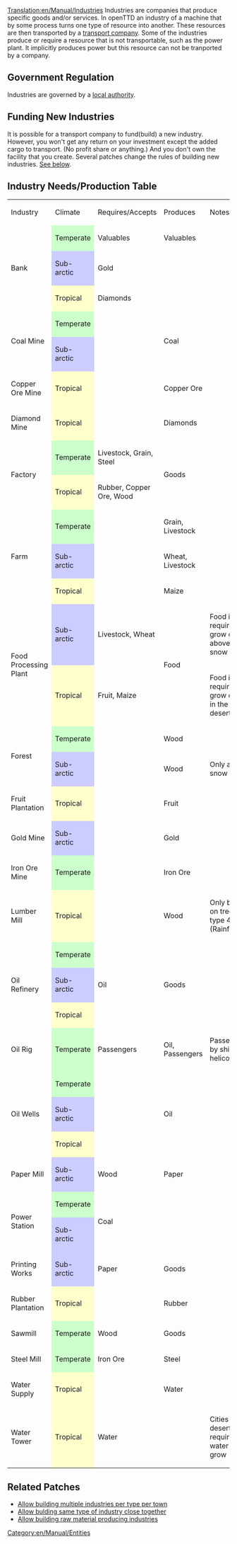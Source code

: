 [[Translation:en/Manual/Industries]]
Industries are companies that produce specific goods and/or services. In openTTD an industry of a machine that by some process turns one type of resource into another. These resources are then transported by a [[en/Manual/Transport company|transport company]]. Some of the industries produce or require a resource that is not transportable, such as the power plant. It implicitly produces power but this resource can not be tranported by a company. 

{{en/Note|Your company only transports the goods. This is why diamonds yeild a pittance compared to wood. Diamonds are light and easy to transport. You are not getting paid for the value of the diamonds.}}

==Government Regulation==
Industries are governed by a [[en/Manual/Local authority|local authority]].

==Funding New Industries==
It is possible for a transport company to fund(build) a new industry. However, you won't get any return on your investment except the added cargo to transport. (No profit share or anything.) And you don't own the facility that you create. Several patches change the rules of building new industries. [[#related-patches|See below]].

==Industry Needs/Production Table==
{| 
| Industry
| Climate
| Requires/Accepts
| Produces
| Notes
|- 
| rowspan=3 | Bank
! style="background: #ccffcc" | Temperate
| Valuables
| Valuables
| rowspan=3 | 
|- 
! style="background: #ccccff" | Sub-arctic
| Gold
| rowspan=2 | 
|- 
! style="background: #ffffcc" | Tropical
| Diamonds
|- 
| rowspan=2 | Coal Mine
! style="background: #ccffcc" | Temperate
| rowspan=2 | 
| rowspan=2 | Coal
| rowspan=2 |
|-
! style="background: #ccccff" | Sub-arctic
|- 
| Copper Ore Mine
! style="background: #ffffcc" | Tropical
| 
| Copper Ore
| 
|- 
| Diamond Mine
! style="background: #ffffcc" | Tropical
| 
| Diamonds
| 
|- 
| rowspan=2 | Factory
! style="background: #ccffcc" | Temperate
| Livestock, Grain, Steel
| rowspan=2 | Goods
| rowspan=2 | 
|- 
! style="background: #ffffcc" | Tropical
| Rubber, Copper Ore, Wood
|- 
| rowspan=3 | Farm
! style="background: #ccffcc" | Temperate
| rowspan=3 | 
| Grain, Livestock
| rowspan=3 | 
|- 
! style="background: #ccccff" | Sub-arctic
| Wheat, Livestock
|- 
! style="background: #ffffcc" | Tropical
| Maize
|- 
| rowspan=2 | Food Processing Plant
! style="background: #ccccff" | Sub-arctic
| Livestock, Wheat
| rowspan=2 | Food
| Food is required to grow cities above the snow line
|- 
! style="background: #ffffcc" | Tropical
| Fruit, Maize
| Food is required to grow cities in the desert.
|- 
| rowspan=2 | Forest
! style="background: #ccffcc" | Temperate
| rowspan=2 | 
| Wood
|
|-
! style="background: #ccccff" | Sub-arctic
| Wood
| Only above snow line
|- 
| Fruit Plantation
! style="background: #ffffcc" | Tropical
| 
| Fruit
| 
|- 
| Gold Mine
! style="background: #ccccff" | Sub-arctic
| 
| Gold
| 
|- 
| Iron Ore Mine
! style="background: #ccffcc" | Temperate
| 
| Iron Ore
| 
|- 
| Lumber Mill
! style="background: #ffffcc" | Tropical
| 
| Wood
| Only built on tree type 4 (Rainforest)
|- 
| rowspan=3 | Oil Refinery
! style="background: #ccffcc" | Temperate
| rowspan=3 | Oil
| rowspan=3 | Goods
| rowspan=3 |
|-
! style="background: #ccccff" | Sub-arctic
|-
! style="background: #ffffcc" | Tropical
|- 
| Oil Rig
! style="background: #ccffcc" | Temperate
| Passengers
| Oil, Passengers
| Passengers by ship or helicopter
|- 
| rowspan=3 | Oil Wells
! style="background: #ccffcc" | Temperate
| rowspan=3 | 
| rowspan=3 | Oil
| rowspan=3 |
|-
! style="background: #ccccff" | Sub-arctic
|-
! style="background: #ffffcc" | Tropical
|- 
| Paper Mill
! style="background: #ccccff" | Sub-arctic
| Wood
| Paper
| 
|- 
| rowspan=2 | Power Station
! style="background: #ccffcc" | Temperate
| rowspan=2 | Coal
| rowspan=2 |
| rowspan=2 |
|-
! style="background: #ccccff" | Sub-arctic
|- 
| Printing Works
! style="background: #ccccff" | Sub-arctic
| Paper
| Goods
| 
|- 
| Rubber Plantation
! style="background: #ffffcc" | Tropical
| 
| Rubber
| 
|- 
| Sawmill
! style="background: #ccffcc" | Temperate
| Wood
| Goods
| 
|- 
| Steel Mill
! style="background: #ccffcc" | Temperate
| Iron Ore
| Steel
| 
|- 
| Water Supply
! style="background: #ffffcc" | Tropical
| 
| Water
| 
|- 
| Water Tower
! style="background: #ffffcc" | Tropical
| Water
| 
| Cities in the desert require water to grow
|}

==Related Patches==
*[[en/Archive/Manual/Settings/Multiple industries per town|Allow building multiple industries per type per town]]
*[[en/Archive/Manual/Settings/Same industries close|Allow bulding same type of industry close together]]
*[[en/Archive/Manual/Settings/Build raw material industries|Allow building raw material producing industries]]

[[Category:en/Manual/Entities]]